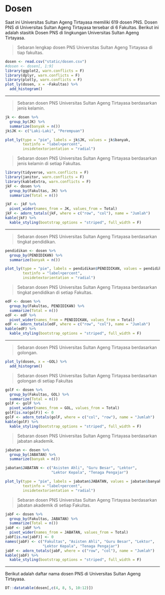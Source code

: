 # Dosen

Saat ini Universitas Sultan Ageng Tirtayasa memiliki 619 dosen PNS. Dosen PNS di Universitas Sultan Ageng Tirtayasa tersebar di 6 Fakultas. Berikut ini adalah stasitik Dosen PNS di lingkungan Universitas Sultan Ageng Tirtayasa.

> Sebaran lengkap dosen PNS Universitas Sultan Ageng Tirtayasa di tiap fakultas.

```r
dosen <- read.csv("static/dosen.csv")
#dosen <- dosen[, 1:9]
library(ggplot2, warn.conflicts = F)
library(dplyr, warn.conflicts = F)
library(plotly, warn.conflicts = F)
plot_ly(dosen, x = ~Fakultas) %>%
  add_histogram()
```

***

> Sebaran dosen PNS Universitas Sultan Ageng Tirtayasa berdasarkan jenis kelamin.

```r
jk <- dosen %>%
  group_by(JK) %>%
  summarize(banyak = n())
jk$JK <- c("Laki-Laki", "Perempuan")

plot_ly(type = "pie", labels = jk$JK, values = jk$banyak,
        textinfo = "label+percent",
        insidetextorientation = "radial")
```

> Sebaran dosen PNS Universitas Sultan Ageng Tirtayasa berdasarkan jenis kelamin di setiap Fakultas.

```r
library(tidyverse, warn.conflicts = F)
library(janitor, warn.conflicts = F)
library(kableExtra, warn.conflicts = F)
jkF <- dosen %>%
  group_by(Fakultas, JK) %>%
  summarize(Total = n())

jkF <- jkF %>%
  pivot_wider(names_from = JK, values_from = Total)
jkF <- adorn_totals(jkF, where = c("row", "col"), name = "Jumlah")
kable(jkF) %>%
  kable_styling(bootstrap_options = "striped", full_width = F)
```

***

> Sebaran dosen PNS Universitas Sultan Ageng Tirtayasa berdasarkan tingkat pendidikan.

```r
pendidikan <- dosen %>%
  group_by(PENDIDIKAN) %>%
  summarize(banyak = n())

plot_ly(type = "pie", labels = pendidikan$PENDIDIKAN, values = pendidikan$banyak,
        textinfo = "label+percent",
        insidetextorientation = "radial")
```

> Sebaran dosen PNS Universitas Sultan Ageng Tirtayasa berdasarkan tingkat pendidikan di setiap Fakultas.

```r
edF <- dosen %>%
  group_by(Fakultas, PENDIDIKAN) %>%
  summarize(Total = n())
edF <- edF %>%
  pivot_wider(names_from = PENDIDIKAN, values_from = Total)
edF <- adorn_totals(edF, where = c("row", "col"), name = "Jumlah")
kable(edF) %>%
  kable_styling(bootstrap_options = "striped", full_width = F)
```

***

> Sebaran dosen PNS Universitas Sultan Ageng Tirtayasa berdasarkan golongan.

```r
plot_ly(dosen, x = ~GOL) %>%
  add_histogram()
```

> Sebaran dosen PNS Universitas Sultan Ageng Tirtayasa berdasarkan golongan di setiap Fakultas

```r
golF <- dosen %>%
  group_by(Fakultas, GOL) %>%
  summarize(Total = n())
golF <- golF %>%
  pivot_wider(names_from = GOL, values_from = Total)
golF[is.na(golF)] <- 0
golF <- adorn_totals(golF, where = c("col", "row"), name = "Jumlah")
kable(golF) %>%
  kable_styling(bootstrap_options = "striped", full_width = F)
```

> Sebaran dosen PNS Universitas Sultan Ageng Tirtayasa berdasarkan jabatan akademik.

```r
jabatan <- dosen %>%
  group_by(JABATAN) %>%
  summarize(banyak = n())

jabatan$JABATAN <- c("Asisten Ahli", "Guru Besar", "Lektor",
                     "Lektor Kepala", "Tenaga Pengajar")

plot_ly(type = "pie", labels = jabatan$JABATAN, values = jabatan$banyak,
        textinfo = "label+percent",
        insidetextorientation = "radial")
```

> Sebaran dosen PNS Universitas Sultan Ageng Tirtayasa berdasarkan jabatan akademik di setiap Fakultas.

```r
jabF <- dosen %>%
  group_by(Fakultas, JABATAN) %>%
  summarize(Total = n())
jabF <- jabF %>%
  pivot_wider(names_from = JABATAN, values_from = Total)
jabF[is.na(jabF)] <- 0
names(jabF) <- c("Fakultas", "Asisten Ahli", "Guru Besar", "Lektor",
                 "Lektor Kepala", "Tenaga Pengajar")
jabF <- adorn_totals(jabF, where = c("row", "col"), name = "Jumlah")
kable(jabF) %>%
  kable_styling(bootstrap_options = "striped", full_width = F)
```

***

Berikut adalah daftar nama dosen PNS di Universitas Sultan Ageng Tirtayasa.

```r
DT::datatable(dosen[,c(4, 8, 5, 10:12)])
```